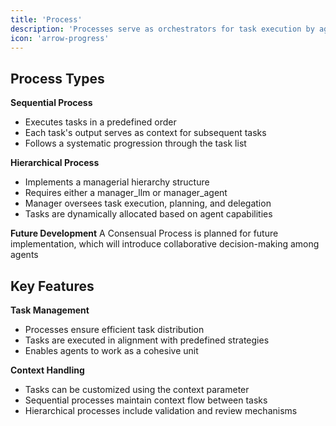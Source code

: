 ```yaml
---
title: 'Process'
description: 'Processes serve as orchestrators for task execution by agents, functioning similarly to project management in human teams.'
icon: 'arrow-progress'
---
```


## Process Types

**Sequential Process**

- Executes tasks in a predefined order
- Each task's output serves as context for subsequent tasks
- Follows a systematic progression through the task list

**Hierarchical Process**

- Implements a managerial hierarchy structure
- Requires either a manager_llm or manager_agent
- Manager oversees task execution, planning, and delegation
- Tasks are dynamically allocated based on agent capabilities

**Future Development**
A Consensual Process is planned for future implementation, which will introduce collaborative decision-making among agents

## Key Features

**Task Management**

- Processes ensure efficient task distribution
- Tasks are executed in alignment with predefined strategies
- Enables agents to work as a cohesive unit

**Context Handling**

- Tasks can be customized using the context parameter
- Sequential processes maintain context flow between tasks
- Hierarchical processes include validation and review mechanisms
